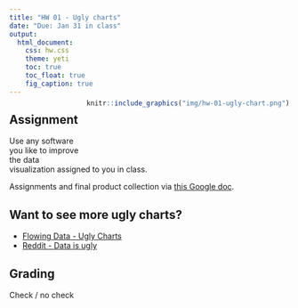 ```yaml
---
title: "HW 01 - Ugly charts"
date: "Due: Jan 31 in class"
output: 
  html_document: 
    css: hw.css
    theme: yeti
    toc: true
    toc_float: true
    fig_caption: true
---
```


## Assignment

<div style= "float:right;position: relative; top: -80px;">
```r
knitr::include_graphics("img/hw-01-ugly-chart.png")
```
</div>

Use any software you like to improve the data visualization assigned to you in class.

Assignments and final product collection via [this Google doc](https://docs.google.com/spreadsheets/d/19lrD-FuXzu6Jp4kvUtH2G_DrHzQ-mdV3SWzF6U-kn5A/edit#gid=0).

## Want to see more ugly charts?

- [Flowing Data - Ugly Charts](https://flowingdata.com/category/visualization/ugly-visualization/)
- [Reddit - Data is ugly](https://www.reddit.com/r/dataisugly/)

## Grading

Check / no check
